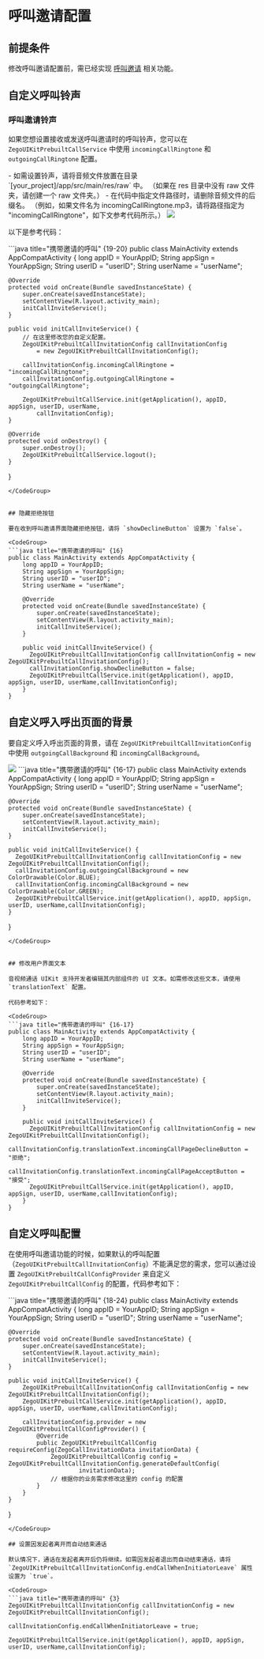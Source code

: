 # 呼叫邀请配置


## 前提条件


修改呼叫邀请配置前，需已经实现 [呼叫邀请](./../Quick%20start%20(with%20call%20invitation).mdx) 相关功能。

## 自定义呼叫铃声

### 呼叫邀请铃声

如果您想设置接收或发送呼叫邀请时的呼叫铃声，您可以在 `ZegoUIKitPrebuiltCallService` 中使用 `incomingCallRingtone` 和 `outgoingCallRingtone` 配置。

<Note title="说明">
- 如需设置铃声，请将音频文件放置在目录 `[your_project]/app/src/main/res/raw` 中。   
（如果在 res 目录中没有 raw 文件夹，请创建一个 raw 文件夹。）
- 在代码中指定文件路径时，请删除音频文件的后缀名。   
（例如，如果文件名为 incomingCallRingtone.mp3，请将路径指定为 "incomingCallRingtone"，如下文参考代码所示。）
</Note>

<Frame width="256" height="auto" caption=""><img src="https://storage.zego.im/sdk-doc/Pics/ZegoUIKit/Android/custom_incoming_ring.png" /></Frame>


以下是参考代码：

<CodeGroup>
```java title="携带邀请的呼叫" {19-20}
public class MainActivity extends AppCompatActivity {
    long appID = YourAppID;
    String appSign = YourAppSign;
    String userID = "userID";
    String userName = "userName";

    @Override
    protected void onCreate(Bundle savedInstanceState) {
        super.onCreate(savedInstanceState);
        setContentView(R.layout.activity_main);
        initCallInviteService();
    }

    public void initCallInviteService() {
        // 在这里修改您的自定义配置。
        ZegoUIKitPrebuiltCallInvitationConfig callInvitationConfig 
            = new ZegoUIKitPrebuiltCallInvitationConfig();
            
        callInvitationConfig.incomingCallRingtone = "incomingCallRingtone";
        callInvitationConfig.outgoingCallRingtone = "outgoingCallRingtone";

        ZegoUIKitPrebuiltCallService.init(getApplication(), appID, appSign, userID, userName,
            callInvitationConfig);
    }

    @Override
    protected void onDestroy() {
        super.onDestroy();
        ZegoUIKitPrebuiltCallService.logout();
    }
}
```
</CodeGroup>


## 隐藏拒绝按钮

要在收到呼叫邀请界面隐藏拒绝按钮，请将 `showDeclineButton` 设置为 `false`。

<CodeGroup>
```java title="携带邀请的呼叫" {16}
public class MainActivity extends AppCompatActivity {
    long appID = YourAppID;
    String appSign = YourAppSign;
    String userID = "userID";
    String userName = "userName";

    @Override
    protected void onCreate(Bundle savedInstanceState) {
        super.onCreate(savedInstanceState);
        setContentView(R.layout.activity_main);
        initCallInviteService();
    }

    public void initCallInviteService() {
      ZegoUIKitPrebuiltCallInvitationConfig callInvitationConfig = new ZegoUIKitPrebuiltCallInvitationConfig();
      callInvitationConfig.showDeclineButton = false;
      ZegoUIKitPrebuiltCallService.init(getApplication(), appID, appSign, userID, userName,callInvitationConfig);
    }
}
```
</CodeGroup>


## 自定义呼入呼出页面的背景

要自定义呼入呼出页面的背景，请在 `ZegoUIKitPrebuiltCallInvitationConfig` 中使用 `outgoingCallBackground` 和 `incomingCallBackground`。

<Frame width="256" height="auto" caption=""><img src="https://storage.zego.im/sdk-doc/Pics/ZegoUIKit/Android/custom_incoming_bg.png" /></Frame>


<CodeGroup>
```java title="携带邀请的呼叫" {16-17}
public class MainActivity extends AppCompatActivity {
    long appID = YourAppID;
    String appSign = YourAppSign;
    String userID = "userID";
    String userName = "userName";

    @Override
    protected void onCreate(Bundle savedInstanceState) {
        super.onCreate(savedInstanceState);
        setContentView(R.layout.activity_main);
        initCallInviteService();
    }

    public void initCallInviteService() {
      ZegoUIKitPrebuiltCallInvitationConfig callInvitationConfig = new ZegoUIKitPrebuiltCallInvitationConfig();
      callInvitationConfig.outgoingCallBackground = new ColorDrawable(Color.BLUE);
      callInvitationConfig.incomingCallBackground = new ColorDrawable(Color.GREEN);
      ZegoUIKitPrebuiltCallService.init(getApplication(), appID, appSign, userID, userName,callInvitationConfig);
    }
}
```
</CodeGroup>


## 修改用户界面文本

音视频通话 UIKit 支持开发者编辑其内部组件的 UI 文本。如需修改这些文本，请使用 `translationText` 配置。

代码参考如下：

<CodeGroup>
```java title="携带邀请的呼叫" {16-17}
public class MainActivity extends AppCompatActivity {
    long appID = YourAppID;
    String appSign = YourAppSign;
    String userID = "userID";
    String userName = "userName";

    @Override
    protected void onCreate(Bundle savedInstanceState) {
        super.onCreate(savedInstanceState);
        setContentView(R.layout.activity_main);
        initCallInviteService();
    }

    public void initCallInviteService() {
      ZegoUIKitPrebuiltCallInvitationConfig callInvitationConfig = new ZegoUIKitPrebuiltCallInvitationConfig();
      callInvitationConfig.translationText.incomingCallPageDeclineButton = "拒绝";
      callInvitationConfig.translationText.incomingCallPageAcceptButton = "接受";
      ZegoUIKitPrebuiltCallService.init(getApplication(), appID, appSign, userID, userName,callInvitationConfig);
    }
}
```
</CodeGroup>

## 自定义呼叫配置

在使用呼叫邀请功能的时候，如果默认的呼叫配置（`ZegoUIKitPrebuiltCallInvitationConfig`）不能满足您的需求，您可以通过设置 `ZegoUIKitPrebuiltCallConfigProvider` 来自定义 `ZegoUIKitPrebuiltCallConfig` 的配置，代码参考如下：

<CodeGroup>
```java title="携带邀请的呼叫" {18-24}
public class MainActivity extends AppCompatActivity {
    long appID = YourAppID;
    String appSign = YourAppSign;
    String userID = "userID";
    String userName = "userName";

    @Override
    protected void onCreate(Bundle savedInstanceState) {
        super.onCreate(savedInstanceState);
        setContentView(R.layout.activity_main);
        initCallInviteService();
    }

    public void initCallInviteService() {
        ZegoUIKitPrebuiltCallInvitationConfig callInvitationConfig = new ZegoUIKitPrebuiltCallInvitationConfig();
        ZegoUIKitPrebuiltCallService.init(getApplication(), appID, appSign, userID, userName,callInvitationConfig);

        callInvitationConfig.provider = new ZegoUIKitPrebuiltCallConfigProvider() {
            @Override
            public ZegoUIKitPrebuiltCallConfig requireConfig(ZegoCallInvitationData invitationData) {
                ZegoUIKitPrebuiltCallConfig config = ZegoUIKitPrebuiltCallInvitationConfig.generateDefaultConfig(
                        invitationData);
                // 根据你的业务需求修改这里的 config 的配置
            }
        }
    }
}
```
</CodeGroup>

## 设置因发起者离开而自动结束通话

默认情况下，通话在发起者离开后仍将继续。如需因发起者退出而自动结束通话，请将 `ZegoUIKitPrebuiltCallInvitationConfig.endCallWhenInitiatorLeave` 属性设置为 `true`。

<CodeGroup>
```java title="携带邀请的呼叫" {3}
ZegoUIKitPrebuiltCallInvitationConfig callInvitationConfig = new ZegoUIKitPrebuiltCallInvitationConfig();

callInvitationConfig.endCallWhenInitiatorLeave = true;

ZegoUIKitPrebuiltCallService.init(getApplication(), appID, appSign, userID, userName,callInvitationConfig);
```
</CodeGroup>